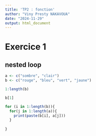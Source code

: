 ```yaml
---
title: 'TP2 : fonction'
author: "Viny Presty NAKAVOUA"
date: "2024-11-29"
output: html_document
---
```


# Exercice 1

## nested loop

```r
a <- c("sombre", "clair")
b <- c("rouge", "bleu", "vert", "jaune")
```

```r
1:length(b)
```


```r
b[1]
```


```r
for (i in 1:length(b)){
  for(j in 1:length(a)){
    print(paste(b[i], a[j]))
  }
  
}
```











